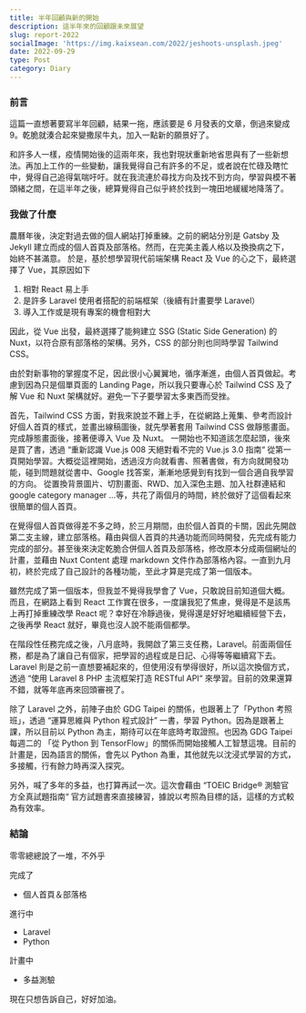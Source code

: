 ```yaml
---
title: 半年回顧與新的開始
description: 這半年來的回顧跟未來展望
slug: report-2022
socialImage: 'https://img.kaixsean.com/2022/jeshoots-unsplash.jpeg'
date: 2022-09-29
type: Post
category: Diary
---
```


### 前言

這篇一直想著要寫半年回顧，結果一拖，應該要是 6 月發表的文章，倒過來變成 9。乾脆就湊合起來變撒尿牛丸，加入一點新的願景好了。

和許多人一樣，疫情開始後的這兩年來，我也對現狀重新地省思與有了一些新想法。再加上工作的一些變動，讓我覺得自己有許多的不足，或者說在忙碌及瞎忙中，覺得自己追得氣喘吁吁。就在我流連於尋找方向及找不到方向，學習與模不著頭緒之間，在這半年之後，總算覺得自己似乎終於找到一塊田地緩緩地降落了。

### 我做了什麼

農曆年後，決定對過去做的個人網站打掉重練。之前的網站分別是 Gatsby 及 Jekyll 建立而成的個人首頁及部落格。然而，在完美主義人格以及換換病之下，始終不甚滿意。
於是，基於想學習現代前端架構 React 及 Vue 的心之下，最終選擇了 Vue，其原因如下

1. 相對 React 易上手
2. 是許多 Laravel 使用者搭配的前端框架（後續有計畫要學 Laravel）
3. 導入工作或是現有專案的機會相對大

因此，從 Vue 出發，最終選擇了能夠建立 SSG (Static Side Generation) 的 Nuxt，以符合原有部落格的架構。另外，CSS 的部分則也同時學習 Tailwind CSS。

由於對新事物的掌握度不足，因此很小心翼翼地，循序漸進，由個人首頁做起。考慮到因為只是個單頁面的 Landing Page，所以我只要專心於 Tailwind CSS 及了解 Vue 和 Nuxt 架構就好。避免一下子要學習太多東西而受挫。

首先，Tailwind CSS 方面，對我來說並不難上手，在從網路上蒐集、參考而設計好個人首頁的樣式，並畫出線稿圖後，就先學著套用 Tailwind CSS 做靜態畫面。完成靜態畫面後，接著便導入 Vue 及 Nuxt。
一開始也不知道該怎麼起頭，後來是買了書，透過 “重新認識 Vue.js 008 天絕對看不完的 Vue.js 3.0 指南“ 從第一頁開始學習。大概從這裡開始，透過沒方向就看書、照著書做，有方向就開發功能，碰到問題就從書中、Google 找答案，漸漸地感覺到有找到一個合適自我學習的方向。
從置換背景圖片、切割畫面、RWD、加入深色主題、加入社群連結和 google category manager ...等，共花了兩個月的時間，終於做好了這個看起來很簡單的個人首頁。

在覺得個人首頁做得差不多之時，於三月期間，由於個人首頁的卡關，因此先開啟第二支主線，建立部落格。藉由與個人首頁的共通功能而同時開發，先完成有能力完成的部分。甚至後來決定乾脆合併個人首頁及部落格，修改原本分成兩個網址的計畫，並藉由 Nuxt Content 處理 markdown 文件作為部落格內容。一直到九月初，終於完成了自己設計的各種功能，至此才算是完成了第一個版本。

雖然完成了第一個版本，但我並不覺得我學會了 Vue，只敢說目前知道個大概。而且，在網路上看到 React 工作實在很多，一度讓我犯了焦慮，覺得是不是該馬上再打掉重練改學 React 呢？幸好在冷靜過後，覺得還是好好地繼續經營下去，之後再學 React 就好，畢竟也沒人說不能兩個都學。

在階段性任務完成之後，八月底時，我開啟了第三支任務，Laravel。前面兩個任務，都是為了讓自己有個家，把學習的過程或是日記、心得等等繼續寫下去。Laravel 則是之前一直想要補起來的，但使用沒有學得很好，所以這次換個方式，透過 “使用 Laravel 8 PHP 主流框架打造 RESTful API“ 來學習。目前的效果還算不錯，就等年底再來回頭審視了。

除了 Laravel 之外，前陣子由於 GDG Taipei 的關係，也跟著上了「Python 考照班」，透過 “運算思維與 Python 程式設計” 一書，學習 Python。因為是跟著上課，所以目前以 Python 為主，期待可以在年底時考取證照。也因為 GDG Taipei 每週二的 「從 Python 到 TensorFlow」的關係而開始接觸人工智慧這塊。目前的計畫是，因為語言的關係，會先以 Python 為重，其他就先以沈浸式學習的方式，多接觸，行有餘力時再深入探究。

另外，喊了多年的多益，也打算再試一次。這次會藉由 “TOEIC Bridge® 測驗官方全真試題指南“ 官方試題書來直接練習，據說以考照為目標的話，這樣的方式較為有效率。

### 結論

零零總總說了一堆，不外乎

完成了

- 個人首頁＆部落格

進行中

- Laravel
- Python

計畫中

- 多益測驗

現在只想告訴自己，好好加油。
